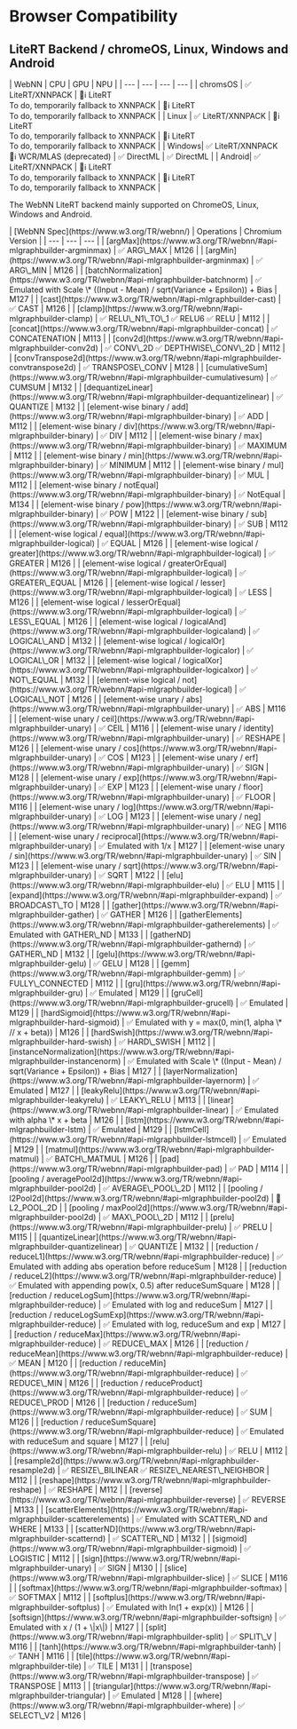 
<div className="mdx-table">

# Browser Compatibility


## LiteRT Backend / chromeOS, Linux, Windows and Android

<div className="table">
| WebNN | CPU | GPU | NPU |
| --- | --- | --- | --- |
| <ChromeosIcon /> chromsOS	| ✅ LiteRT/XNNPACK | 🚀ℹ️  LiteRT<br />To do, temporarily fallback to XNNPACK | 🚀ℹ️  LiteRT<br />To do, temporarily fallback to XNNPACK | 
|<LinuxIcon /> Linux | ✅ LiteRT/XNNPACK |  🚀ℹ️  LiteRT<br />To do, temporarily fallback to XNNPACK |  🚀ℹ️  LiteRT<br />To do, temporarily fallback to XNNPACK | 
|<WindowsIcon /> Windows| ✅ LiteRT/XNNPACK<br />🚀ℹ️ WCR/MLAS (deprecated) | ✅ DirectML | ✅ DirectML | 
|<AndroidIcon /> Android| ✅ LiteRT/XNNPACK | 🚀ℹ️  LiteRT<br />To do, temporarily fallback to XNNPACK | 🚀ℹ️  LiteRT<br />To do, temporarily fallback to XNNPACK |
</div>

The WebNN LiteRT backend mainly supported on ChromeOS, Linux, Windows and Android.

<div className="table">
| [WebNN Spec](https://www.w3.org/TR/webnn/) | Operations | Chromium Version |
| --- | --- | --- | 
| [argMax](https://www.w3.org/TR/webnn/#api-mlgraphbuilder-argminmax) | ✅ ARG\_MAX | M126 |
| [argMin](https://www.w3.org/TR/webnn/#api-mlgraphbuilder-argminmax) | ✅ ARG\_MIN | M126 | 
| [batchNormalization](https://www.w3.org/TR/webnn/#api-mlgraphbuilder-batchnorm) | ✅ Emulated with Scale \* ((Input - Mean) / sqrt(Variance + Epsilon)) + Bias | M127 |
| [cast](https://www.w3.org/TR/webnn/#api-mlgraphbuilder-cast) | ✅ CAST | M126 | 
| [clamp](https://www.w3.org/TR/webnn/#api-mlgraphbuilder-clamp) | ✅ RELU\_N1\_TO\_1 ✅ RELU6 ✅ RELU | M112 | 
| [concat](https://www.w3.org/TR/webnn/#api-mlgraphbuilder-concat) | ✅ CONCATENATION | M113 | 
| [conv2d](https://www.w3.org/TR/webnn/#api-mlgraphbuilder-conv2d) | ✅ CONV\_2D ✅ DEPTHWISE\_CONV\_2D | M112 | 
| [convTranspose2d](https://www.w3.org/TR/webnn/#api-mlgraphbuilder-convtranspose2d) | ✅ TRANSPOSE\_CONV | M128 | 
| [cumulativeSum](https://www.w3.org/TR/webnn/#api-mlgraphbuilder-cumulativesum) | ✅ CUMSUM | M132 |
| [dequantizeLinear](https://www.w3.org/TR/webnn/#api-mlgraphbuilder-dequantizelinear) | ✅ QUANTIZE | M132 | 
| [element-wise binary / add](https://www.w3.org/TR/webnn/#api-mlgraphbuilder-binary) | ✅ ADD | M112 | 
| [element-wise binary / div](https://www.w3.org/TR/webnn/#api-mlgraphbuilder-binary) | ✅ DIV | M112 | 
| [element-wise binary / max](https://www.w3.org/TR/webnn/#api-mlgraphbuilder-binary) | ✅ MAXIMUM | M112 |
| [element-wise binary / min](https://www.w3.org/TR/webnn/#api-mlgraphbuilder-binary) | ✅ MINIMUM | M112 | 
| [element-wise binary / mul](https://www.w3.org/TR/webnn/#api-mlgraphbuilder-binary) | ✅ MUL | M112 | 
| [element-wise binary / notEqual](https://www.w3.org/TR/webnn/#api-mlgraphbuilder-binary) | ✅ NotEqual | M134 | 
| [element-wise binary / pow](https://www.w3.org/TR/webnn/#api-mlgraphbuilder-binary) | ✅ POW | M122 | 
| [element-wise binary / sub](https://www.w3.org/TR/webnn/#api-mlgraphbuilder-binary) | ✅ SUB | M112 | 
| [element-wise logical / equal](https://www.w3.org/TR/webnn/#api-mlgraphbuilder-logical) | ✅ EQUAL | M126 | 
| [element-wise logical / greater](https://www.w3.org/TR/webnn/#api-mlgraphbuilder-logical) | ✅ GREATER | M126 | 
| [element-wise logical / greaterOrEqual](https://www.w3.org/TR/webnn/#api-mlgraphbuilder-logical) | ✅ GREATER\_EQUAL | M126 | 
| [element-wise logical / lesser](https://www.w3.org/TR/webnn/#api-mlgraphbuilder-logical) | ✅ LESS | M126 |
| [element-wise logical / lesserOrEqual](https://www.w3.org/TR/webnn/#api-mlgraphbuilder-logical) | ✅ LESS\_EQUAL | M126 |
| [element-wise logical / logicalAnd](https://www.w3.org/TR/webnn/#api-mlgraphbuilder-logicaland) | ✅ LOGICAL\_AND | M132 | 
| [element-wise logical / logicalOr](https://www.w3.org/TR/webnn/#api-mlgraphbuilder-logicalor) | ✅ LOGICAL\_OR | M132 | 
| [element-wise logical / logicalXor](https://www.w3.org/TR/webnn/#api-mlgraphbuilder-logicalxor) | ✅ NOT\_EQUAL | M132 | 
| [element-wise logical / not](https://www.w3.org/TR/webnn/#api-mlgraphbuilder-logical) | ✅ LOGICAL\_NOT | M126 | 
| [element-wise unary / abs](https://www.w3.org/TR/webnn/#api-mlgraphbuilder-unary) | ✅ ABS | M116 | 
| [element-wise unary / ceil](https://www.w3.org/TR/webnn/#api-mlgraphbuilder-unary) | ✅ CEIL | M116 | 
| [element-wise unary / identity](https://www.w3.org/TR/webnn/#api-mlgraphbuilder-unary) | ✅ RESHAPE | M126 |
| [element-wise unary / cos](https://www.w3.org/TR/webnn/#api-mlgraphbuilder-unary) | ✅ COS | M123 | 
| [element-wise unary / erf](https://www.w3.org/TR/webnn/#api-mlgraphbuilder-unary) | ✅ SIGN | M128 | 
| [element-wise unary / exp](https://www.w3.org/TR/webnn/#api-mlgraphbuilder-unary) | ✅ EXP | M123 | 
| [element-wise unary / floor](https://www.w3.org/TR/webnn/#api-mlgraphbuilder-unary) | ✅ FLOOR | M116 | 
| [element-wise unary / log](https://www.w3.org/TR/webnn/#api-mlgraphbuilder-unary) | ✅ LOG | M123 | 
| [element-wise unary / neg](https://www.w3.org/TR/webnn/#api-mlgraphbuilder-unary) | ✅ NEG | M116 | 
| [element-wise unary / reciprocal](https://www.w3.org/TR/webnn/#api-mlgraphbuilder-unary) | ✅ Emulated with 1/x | M127 | 
| [element-wise unary / sin](https://www.w3.org/TR/webnn/#api-mlgraphbuilder-unary) | ✅ SIN | M123 |
| [element-wise unary / sqrt](https://www.w3.org/TR/webnn/#api-mlgraphbuilder-unary) | ✅ SQRT | M122 | 
| [elu](https://www.w3.org/TR/webnn/#api-mlgraphbuilder-elu) | ✅ ELU | M115 | 
| [expand](https://www.w3.org/TR/webnn/#api-mlgraphbuilder-expand) | ✅ BROADCAST\_TO | M128 | 
| [gather](https://www.w3.org/TR/webnn/#api-mlgraphbuilder-gather) | ✅ GATHER | M126 | 
| [gatherElements](https://www.w3.org/TR/webnn/#api-mlgraphbuilder-gatherelements) | ✅ Emulated with GATHER\_ND | M133 | 
| [gatherND](https://www.w3.org/TR/webnn/#api-mlgraphbuilder-gathernd) | ✅ GATHER\_ND | M132 | 
| [gelu](https://www.w3.org/TR/webnn/#api-mlgraphbuilder-gelu) | ✅ GELU | M128 | 
| [gemm](https://www.w3.org/TR/webnn/#api-mlgraphbuilder-gemm) | ✅ FULLY\_CONNECTED | M112 | 
| [gru](https://www.w3.org/TR/webnn/#api-mlgraphbuilder-gru) | ✅ Emulated | M129 | 
| [gruCell](https://www.w3.org/TR/webnn/#api-mlgraphbuilder-grucell) | ✅ Emulated | M129 | 
| [hardSigmoid](https://www.w3.org/TR/webnn/#api-mlgraphbuilder-hard-sigmoid) | ✅ Emulated with y = max(0, min(1, alpha \* // x + beta)) | M126 | 
| [hardSwish](https://www.w3.org/TR/webnn/#api-mlgraphbuilder-hard-swish) | ✅ HARD\_SWISH | M112 | 
| [instanceNormalization](https://www.w3.org/TR/webnn/#api-mlgraphbuilder-instancenorm) | ✅ Emulated with Scale \* ((Input - Mean) / sqrt(Variance + Epsilon)) + Bias | M127 | 
| [layerNormalization](https://www.w3.org/TR/webnn/#api-mlgraphbuilder-layernorm) | ✅ Emulated | M127 | 
| [leakyRelu](https://www.w3.org/TR/webnn/#api-mlgraphbuilder-leakyrelu) | ✅ LEAKY\_RELU | M113 | 
| [linear](https://www.w3.org/TR/webnn/#api-mlgraphbuilder-linear) | ✅ Emulated with alpha \* x + beta | M126 | 
| [lstm](https://www.w3.org/TR/webnn/#api-mlgraphbuilder-lstm) | ✅ Emulated | M129 | 
| [lstmCell](https://www.w3.org/TR/webnn/#api-mlgraphbuilder-lstmcell) | ✅ Emulated | M129 | 
| [matmul](https://www.w3.org/TR/webnn/#api-mlgraphbuilder-matmul) | ✅ BATCH\_MATMUL | M126 | 
| [pad](https://www.w3.org/TR/webnn/#api-mlgraphbuilder-pad) | ✅ PAD | M114 | 
| [pooling / averagePool2d](https://www.w3.org/TR/webnn/#api-mlgraphbuilder-pool2d) | ✅ AVERAGE\_POOL\_2D | M112 | 
| [pooling / l2Pool2d](https://www.w3.org/TR/webnn/#api-mlgraphbuilder-pool2d) | 🚀 L2_POOL_2D |
| [pooling / maxPool2d](https://www.w3.org/TR/webnn/#api-mlgraphbuilder-pool2d) | ✅ MAX\_POOL\_2D | M112 | 
| [prelu](https://www.w3.org/TR/webnn/#api-mlgraphbuilder-prelu) | ✅ PRELU | M115 | 
| [quantizeLinear](https://www.w3.org/TR/webnn/#api-mlgraphbuilder-quantizelinear) | ✅ QUANTIZE | M132 |
| [reduction / reduceL1](https://www.w3.org/TR/webnn/#api-mlgraphbuilder-reduce) | ✅ Emulated with adding abs operation before reduceSum | M128 |
| [reduction / reduceL2](https://www.w3.org/TR/webnn/#api-mlgraphbuilder-reduce) | ✅ Emulated with appending pow(x, 0.5) after reduceSumSquare | M128 | 
| [reduction / reduceLogSum](https://www.w3.org/TR/webnn/#api-mlgraphbuilder-reduce) | ✅ Emulated with log and reduceSum | M127 |
| [reduction / reduceLogSumExp](https://www.w3.org/TR/webnn/#api-mlgraphbuilder-reduce) | ✅ Emulated with log, reduceSum and exp | M127 | 
| [reduction / reduceMax](https://www.w3.org/TR/webnn/#api-mlgraphbuilder-reduce) | ✅ REDUCE\_MAX | M126 | 
| [reduction / reduceMean](https://www.w3.org/TR/webnn/#api-mlgraphbuilder-reduce) | ✅ MEAN | M120 | 
| [reduction / reduceMin](https://www.w3.org/TR/webnn/#api-mlgraphbuilder-reduce) | ✅ REDUCE\_MIN | M126 | 
| [reduction / reduceProduct](https://www.w3.org/TR/webnn/#api-mlgraphbuilder-reduce) | ✅ REDUCE\_PROD | M126 | 
| [reduction / reduceSum](https://www.w3.org/TR/webnn/#api-mlgraphbuilder-reduce) | ✅ SUM | M126 |
| [reduction / reduceSumSquare](https://www.w3.org/TR/webnn/#api-mlgraphbuilder-reduce) | ✅ Emulated with reduceSum and square | M127 | 
| [relu](https://www.w3.org/TR/webnn/#api-mlgraphbuilder-relu) | ✅ RELU | M112 | 
| [resample2d](https://www.w3.org/TR/webnn/#api-mlgraphbuilder-resample2d) | ✅ RESIZE\_BILINEAR ✅ RESIZE\_NEAREST\_NEIGHBOR | M112 |
| [reshape](https://www.w3.org/TR/webnn/#api-mlgraphbuilder-reshape) | ✅ RESHAPE | M112 | 
| [reverse](https://www.w3.org/TR/webnn/#api-mlgraphbuilder-reverse) | ✅ REVERSE | M133 |
| [scatterElements](https://www.w3.org/TR/webnn/#api-mlgraphbuilder-scatterelements) | ✅ Emulated with SCATTER\_ND and WHERE | M133 |
| [scatterND](https://www.w3.org/TR/webnn/#api-mlgraphbuilder-scatternd) | ✅ SCATTER\_ND | M132 | 
| [sigmoid](https://www.w3.org/TR/webnn/#api-mlgraphbuilder-sigmoid) | ✅ LOGISTIC | M112 | 
| [sign](https://www.w3.org/TR/webnn/#api-mlgraphbuilder-unary) | ✅ SIGN | M130 | 
| [slice](https://www.w3.org/TR/webnn/#api-mlgraphbuilder-slice) | ✅ SLICE | M116 | 
| [softmax](https://www.w3.org/TR/webnn/#api-mlgraphbuilder-softmax) | ✅ SOFTMAX | M112 |
| [softplus](https://www.w3.org/TR/webnn/#api-mlgraphbuilder-softplus) | ✅ Emulated with ln(1 + exp(x)) | M126 | 
| [softsign](https://www.w3.org/TR/webnn/#api-mlgraphbuilder-softsign) | ✅ Emulated with x / (1 + \|x\|) | M127 | 
| [split](https://www.w3.org/TR/webnn/#api-mlgraphbuilder-split) | ✅ SPLIT\_V | M116 | 
| [tanh](https://www.w3.org/TR/webnn/#api-mlgraphbuilder-tanh) | ✅ TANH | M116 | 
| [tile](https://www.w3.org/TR/webnn/#api-mlgraphbuilder-tile) | ✅ TILE | M131 | 
| [transpose](https://www.w3.org/TR/webnn/#api-mlgraphbuilder-transpose) | ✅ TRANSPOSE | M113 | 
| [triangular](https://www.w3.org/TR/webnn/#api-mlgraphbuilder-triangular) | ✅ Emulated | M128 | 
| [where](https://www.w3.org/TR/webnn/#api-mlgraphbuilder-where) | ✅ SELECT\_V2 | M126 | 
</div>


</div>